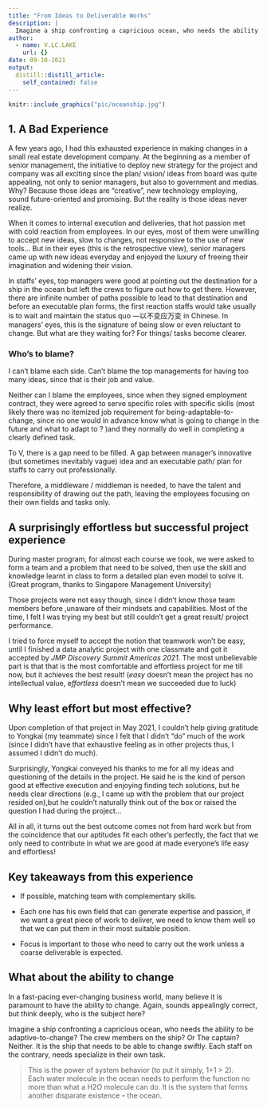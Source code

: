 ```yaml
---
title: "From Ideas to Deliverable Works"
description: |
  Imagine a ship confronting a capricious ocean, who needs the ability to be adaptive-to-change? The crew members on the ship? Or The captain?  Neither. It is the ship that needs to be able to change swiftly.
author:
  - name: V.LC.LAKE
    url: {}
date: 09-10-2021
output:
  distill::distill_article:
    self_contained: false
---
```

```r
knitr::include_graphics("pic/oceanship.jpg")
```

## 1. A Bad Experience  

A few years ago, I had this exhausted experience in making changes in a small real estate development company. At the beginning as a member of senior management, the initiative to deploy new strategy for the project and company was all exciting since the plan/ vision/ ideas from board was quite appealing, not only to senior managers, but also to government and medias. Why? Because those ideas are “creative”, new technology employing, sound future-oriented and promising. But the reality is those ideas never realize. 

When it comes to internal execution and deliveries, that hot passion met with cold reaction from employees. In our eyes, most of them were unwilling to accept new ideas, slow to changes, not responsive to the use of new tools… But in their eyes (this is the retrospective view), senior managers came up with new ideas everyday and enjoyed the luxury of freeing their imagination and widening their vision. 

In staffs’ eyes, top managers were good at pointing out the destination for a ship in the ocean but left the crews to figure out how to get there. However, there are infinite number of paths possible to lead to that destination and before an executable plan forms, the first reaction staffs would take usually is to wait and maintain the status quo ---以不变应万变 in Chinese. In managers’ eyes, this is the signature of being slow or even reluctant to change. But what are they waiting for? For things/ tasks become clearer. 

### Who’s to blame?   

I can’t blame each side. Can’t blame the top managements for having too many ideas, since that is their job and value. 

Neither can I blame the employees, since when they signed employment contract, they were agreed to serve specific roles with specific skills (most likely there was no itemized job requirement for being-adaptable-to-change, since no one would in advance know what is going to change in the future and what to adapt to ? )and they normally do well in completing a clearly defined task.

To V, there is a gap need to be filled. A gap between manager’s innovative (but sometimes inevitably  vague) idea and an executable path/ plan for staffs to carry out professionally. 

Therefore, a middleware / middleman is needed, to have the talent and responsibility of drawing out the path, leaving the employees focusing on their own fields and tasks only. 

## A surprisingly effortless but successful project experience 

During master program, for almost each course we took, we were asked to form a team and a problem that need to be solved, then use the skill and knowledge learnt in class to form a detailed plan even model to solve it.  (Great program, thanks to Singapore Management University)

Those projects were not easy though, since I didn’t know  those team members  before ,unaware of their mindsets and capabilities. Most of the time, I felt I was trying my best but still couldn’t get a great result/ project performance.  

I tried to force myself to accept the notion  that teamwork won't be easy, until I finished a data analytic project with one classmate and got it accepted by *JMP Discovery Summit Americas 2021*. The most unbelievable part is that that is the most comfortable and effortless project for me till now, but it achieves the best result! (*easy* doesn’t mean the project has no intellectual value, e*ffortless *doesn’t mean we succeeded due to luck)

## Why least effort but most effective?   

Upon completion of that project in May 2021, I couldn’t help giving gratitude to Yongkai (my teammate) since I felt that I didn’t “do” much of the work (since I didn’t have that exhaustive feeling as in other projects thus, I assumed I didn’t do much).

Surprisingly, Yongkai conveyed his thanks to me for all my ideas and questioning of the details in the project. He said he is the kind of person good at effective execution and enjoying finding tech solutions, but he needs clear directions (e.g., I came up with the problem that our project resided on),but he couldn’t  naturally think out of the box or raised the question I had during the project…

All in all, it turns out the best outcome comes not from hard work but from the coincidence that our aptitudes fit each other’s perfectly, the fact that we only need to contribute in what we are good at made everyone’s life easy and effortless!

## Key takeaways from this experience   

* If possible, matching team with complementary skills.

* Each one has his own field that can generate expertise and passion, if we want a great piece of work to deliver, we need to know them well so that we can put them in their most suitable position. 

* Focus is important to those who need to carry out the work unless a coarse deliverable is expected. 

## What about the ability to change  
 
In a fast-pacing ever-changing business world, many believe it is paramount to have the ability to change. Again, sounds appealingly correct, but think deeply, who is the subject here? 

Imagine a ship confronting a capricious ocean, who needs the ability to be adaptive-to-change? The crew members on the ship? Or The captain?  Neither. It is the ship that needs to be able to change swiftly. Each staff on the contrary, needs specialize in their own task.   

> This is the power of system behavior (to put it simply, 1+1 > 2).  
Each water molecule in the ocean needs to perform the function no more than what a H2O molecule can do. It is the system that forms another disparate existence – the ocean.   








